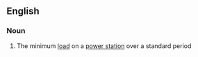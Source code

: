 ==English==

===Noun===
{{en-noun}}

# The minimum [[load]] on a [[power station]] over a standard period
#:{{rfquote|en}}